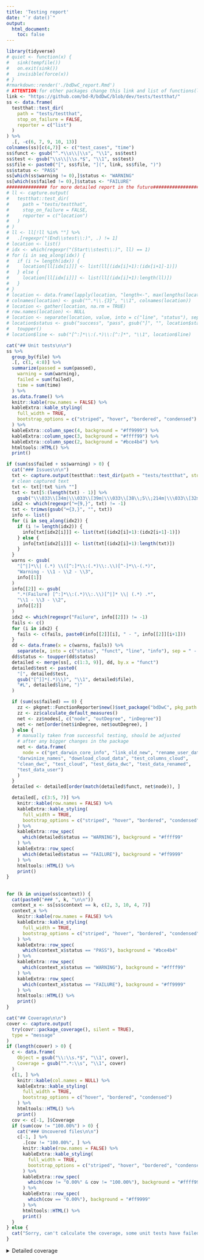 ```yaml
---
title: 'Testing report'
date: "`r date()`"
output:
  html_document:
    toc: false
---
```


```r
library(tidyverse)
# quiet <- function(x) { 
#   sink(tempfile()) 
#   on.exit(sink()) 
#   invisible(force(x)) 
# } 
#rmarkdown::render('./bdDwC_report.Rmd')
# ATTENTION:for other packages change this link and list of functions(line 135)
link <- "https://github.com/bd-R/bdDwC/blob/dev/tests/testthat/"
ss <- data.frame(
  testthat::test_dir(
    path = "tests/testthat", 
    stop_on_failure = FALSE, 
    reporter = c("list")
  )
) %>%
  .[, -c(6, 7, 9, 10, 13)]
colnames(ss)[c(4,7)] <- c("test_cases", "time")
ss$funct <- gsub("^.*\\s\\|\\s", "\\1", ss$test)
ss$test <- gsub("\\s\\|\\s.*$", "\\1", ss$test)
ss$file <- paste0("[", ss$file, "](", link, ss$file, ")")
ss$status <- "PASS"
ss[which(ss$warning != 0),]$status <- "WARNING"
ss[which(ss$failed != 0),]$status <- "FAILURE"
############### for more detailed report in the future#######################
# ll <- capture.output(
#   testthat::test_dir(
#     path = "tests/testthat", 
#     stop_on_failure = FALSE, 
#     reporter = c("location")
#   )
# )
# ll <- ll[!ll %in% ""] %>%
#   .[regexpr("(End\\stest\\:)", .) != 1]
# location <- list()
# idx <- which(regexpr("(Start\\stest\\:)", ll) == 1)
# for (i in seq_along(idx)) {
#   if (i != length(idx)) {
#     location[ll[idx[i]]] <- list(ll[(idx[i]+1):(idx[i+1]-1)])
#   } else {
#     location[ll[idx[i]]] <- list(ll[(idx[i]+1):length(ll)])
#   }
# }
# location <- data.frame(lapply(location, "length<-", max(lengths(location))))
# colnames(location) <- gsub("^.*\\.{3}", "\\1", colnames(location))
# location <- gather(location, na.rm = TRUE)
# row.names(location) <- NULL
# location <- separate(location, value, into = c("line", "status"), sep = "\\[")
# location$status <- gsub("success", "pass", gsub("]", "", location$status)) %>%
#   toupper()
# location$line <- sub("[^:]*\\:(.*)\\:[^:]*", "\\1", location$line)
```

```r
cat("## Unit tests\n\n")
ss %>% 
  group_by(file) %>%
  .[, c(1, 4:8)] %>% 
  summarize(passed = sum(passed),
    warning = sum(warning),
    failed = sum(failed),
    time = sum(time)
  ) %>%
  as.data.frame() %>%
  knitr::kable(row.names = FALSE) %>%
  kableExtra::kable_styling(
    full_width = TRUE,
    bootstrap_options = c("striped", "hover", "bordered", "condensed")
  ) %>%
  kableExtra::column_spec(4, background = "#ff9999") %>%
  kableExtra::column_spec(3, background = "#ffff99") %>%
  kableExtra::column_spec(2, background = "#bce4b4") %>%
  htmltools::HTML() %>%
  print()

if (sum(ss$failed + ss$warning) > 0) {
  cat("### Issues\n\n")
  txt <- capture.output(testthat::test_dir(path = "tests/testthat", stop_on_failure = FALSE, reporter = c("summary")))
  # clean captured text
  txt <- txt[!txt %in% ""]
  txt <- txt[5:(length(txt) - 1)] %>%
    gsub("\\\033\\[34m|\\\033\\[39m|\\\033\\[38\\;5\\;214m|\\\033\\[32m", "", .)
  idx2 <- which(regexpr("═{9,}", txt) != -1)
  txt <- trimws(gsub("═{3,}", "", txt))
  info <- list()
  for (i in seq_along(idx2)) {
    if (i != length(idx2)) {
      info[txt[idx2[i]]] <- list(txt[(idx2[i]+1):(idx2[i+1]-1)])
    } else {
      info[txt[idx2[i]]] <- list(txt[(idx2[i]+1):length(txt)])
    }
  }
  warns <- gsub(
    "[^|]*\\| (.*) \\([^:]*\\:(.*)\\:.\\)[^-]*\\-(.*)", 
    "Warning - \\1 - \\2 - \\3", 
    info[[1]]
  )
  info[[2]] <- gsub(
    ".*(Failure) [^:]*\\:(.*)\\:.\\)[^|]* \\| (.*) .*", 
    "\\1 - \\3 - \\2", 
    info[[2]]
  )
  idx2 <- which(regexpr("Failure", info[[2]]) != -1)
  fails <- c()
  for (i in idx2) {
    fails <- c(fails, paste0(info[[2]][i], " - ", info[[2]][i+1]))
  }
  dd <- data.frame(x = c(warns, fails)) %>%
    separate(x, into = c("status", "funct", "line", "info"), sep = " - ")
  dd$status <- toupper(dd$status)
  detailed <- merge(ss[, c(1:3, 9)], dd, by.x = "funct")
  detailed$test <- paste0(
    "[", detailed$test, 
    gsub("[^]]*(.*)\\)", "\\1", detailed$file), 
    "#L", detailed$line, ")"
  )

  if (sum(ss$failed) == 0) {
    zz <- pkgnet::FunctionReporter$new()$set_package("bdDwC", pkg_path = ".")
    zz <- zz$calculate_default_measures()
    net <- zz$nodes[, c("node", "outDegree", "inDegree")]
    net <- net[order(net$inDegree, net$outDegree), ]
  } else {
    # manually taken from successful testing, should be adjusted
    # after any bigger changes in the package
    net <- data.frame(
      node = c("get_darwin_core_info", "link_old_new", "rename_user_data", 
    "darwinize_names", "download_cloud_data", "test_columns_cloud", 
    "clean_dwc", "test_cloud", "test_data_dwc", "test_data_renamed", 
    "test_data_user")
    )
  }
  detailed <- detailed[order(match(detailed$funct, net$node)), ]

  detailed[, c(3:5, 7)] %>%
    knitr::kable(row.names = FALSE) %>%
    kableExtra::kable_styling(
      full_width = TRUE,
      bootstrap_options = c("striped", "hover", "bordered", "condensed")
    ) %>%
    kableExtra::row_spec(
      which(detailed$status == "WARNING"), background = "#ffff99"
    ) %>%
    kableExtra::row_spec(
      which(detailed$status == "FAILURE"), background = "#ff9999"
    ) %>%
    htmltools::HTML() %>%
    print()
}
```

## {.tabset .tabset-pills}

```r
for (k in unique(ss$context)) {
  cat(paste0("### ", k, "\n\n"))
  context_x <- ss[ss$context == k, c(2, 3, 10, 4, 7)]
  context_x %>%
    knitr::kable(row.names = FALSE) %>%
    kableExtra::kable_styling(
      full_width = TRUE,
      bootstrap_options = c("striped", "hover", "bordered", "condensed")
    ) %>%
    kableExtra::row_spec(
      which(context_x$status == "PASS"), background = "#bce4b4"
    ) %>%
    kableExtra::row_spec(
      which(context_x$status == "WARNING"), background = "#ffff99"
    ) %>%
    kableExtra::row_spec(
      which(context_x$status == "FAILURE"), background = "#ff9999"
    ) %>%
    htmltools::HTML() %>%
    print()
}
```

```r
cat("## Coverage\n\n")
cover <- capture.output(
  try(covr::package_coverage(), silent = TRUE), 
  type = "message"
)
if (length(cover) > 0) {
  c <- data.frame(
    Object = gsub("\\:\\s.*$", "\\1", cover), 
    Coverage = gsub("^.*:\\s", "\\1", cover)
  ) 
  c[1, ] %>%
    knitr::kable(col.names = NULL) %>%
    kableExtra::kable_styling(
      full_width = TRUE,
      bootstrap_options = c("hover", "bordered", "condensed")
    ) %>%
    htmltools::HTML() %>%
    print()
  cov <- c[-1, ]$Coverage
  if (sum(cov != "100.00%") > 0) {
    cat("### Uncovered files\n\n")
    c[-1, ] %>%
      .[cov != "100.00%", ] %>%
      knitr::kable(row.names = FALSE) %>%
      kableExtra::kable_styling(
        full_width = TRUE,
        bootstrap_options = c("striped", "hover", "bordered", "condensed")
      ) %>%
      kableExtra::row_spec(
        which(cov != "0.00%" & cov != "100.00%"), background = "#ffff99"
      ) %>%
      kableExtra::row_spec(
        which(cov == "0.00%"), background = "#ff9999"
      ) %>%
      htmltools::HTML() %>%
      print()
  }
} else {
  cat("Sorry, can't calculate the coverage, some unit tests have failed.")
}
```

<details>
  <summary>Detailed coverage</summary>

```r
if (length(cover) > 0) {
  c[-1, ] %>%
    knitr::kable(row.names = FALSE) %>%
    kableExtra::kable_styling(
      full_width = TRUE,
      bootstrap_options = c("striped", "hover", "bordered", "condensed")
    ) %>%
    kableExtra::row_spec(
      which(cov == "100.00%"), background = "#bce4b4"
    ) %>%
    kableExtra::row_spec(
      which(cov != "0.00%" & cov != "100.00%"), background = "#ffff99"
    ) %>%
    kableExtra::row_spec(
      which(cov == "0.00%"), background = "#ff9999"
    ) %>%
    htmltools::HTML() %>%
    print()
}
```